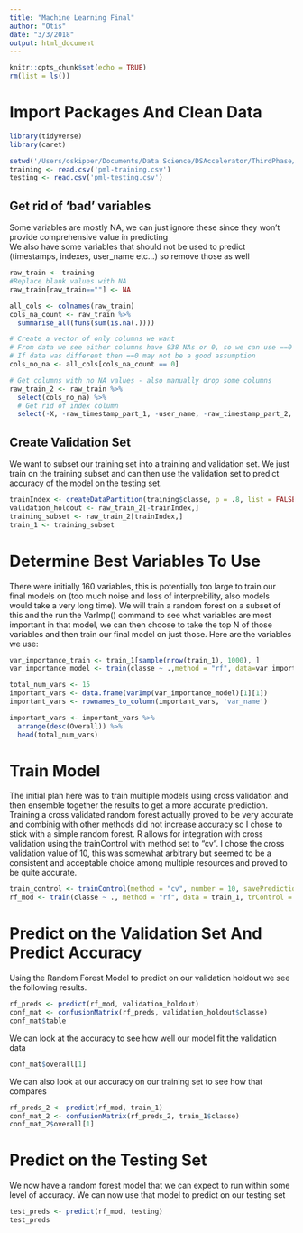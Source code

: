 ```yaml
---
title: "Machine Learning Final"
author: "Otis"
date: "3/3/2018"
output: html_document
---
```


```r
knitr::opts_chunk$set(echo = TRUE)
rm(list = ls())
```

# Import Packages And Clean Data
```r
library(tidyverse)
library(caret)

```

```r
setwd('/Users/oskipper/Documents/Data Science/DSAccelerator/ThirdPhase/Coursera/MachineLearningFinal/')
training <- read.csv('pml-training.csv')
testing <- read.csv('pml-testing.csv')

```

## Get rid of 'bad' variables
Some variables are mostly NA, we can just ignore these since they won't provide comprehensive value in predicting  
We also have some variables that should not be used to predict (timestamps, indexes, user_name etc...) so remove those as well

```r
raw_train <- training
#Replace blank values with NA
raw_train[raw_train==""] <- NA

all_cols <- colnames(raw_train)
cols_na_count <- raw_train %>% 
  summarise_all(funs(sum(is.na(.))))

# Create a vector of only columns we want
# From data we see either columns have 938 NAs or 0, so we can use ==0 
# If data was different then ==0 may not be a good assumption
cols_no_na <- all_cols[cols_na_count == 0]

# Get columns with no NA values - also manually drop some columns
raw_train_2 <- raw_train %>% 
  select(cols_no_na) %>% 
  # Get rid of index column
  select(-X, -raw_timestamp_part_1, -user_name, -raw_timestamp_part_2, -cvtd_timestamp, -new_window, -num_window)

```


## Create Validation Set
We want to subset our training set into a training and validation set. We just train on the training subset and can then use the validation set to predict accuracy of the model on the testing set. 

```r
trainIndex <- createDataPartition(training$classe, p = .8, list = FALSE)
validation_holdout <- raw_train_2[-trainIndex,]
training_subset <- raw_train_2[trainIndex,]
train_1 <- training_subset

```


# Determine Best Variables To Use
There were initially 160 variables, this is potentially too large to train our final models on (too much noise and loss of interprebility, also models would take a very long time). We will train a random forest on a subset of this and the run the VarImp() command to see what variables are most important in that model, we can then choose to take the top N of those variables and then train our final model on just those.
Here are the variables we use:
```r
var_importance_train <- train_1[sample(nrow(train_1), 1000), ]
var_importance_model <- train(classe ~ .,method = "rf", data=var_importance_train) # build model

total_num_vars <- 15
important_vars <- data.frame(varImp(var_importance_model)[1][1])
important_vars <- rownames_to_column(important_vars, 'var_name')

important_vars <- important_vars %>% 
  arrange(desc(Overall)) %>% 
  head(total_num_vars)

```

# Train Model
The initial plan here was to train multiple models using cross validation and then ensemble together the results to get a more accurate prediction. Training a cross validated random forest actually proved to be very accurate and combinig with other methods did not increase accuracy so I chose to stick with a simple random forest. R allows for integration with cross validation using the trainControl with method set to "cv". I chose the cross validation value of 10, this was somewhat arbitrary but seemed to be a consistent and acceptable choice among multiple resources and proved to be quite accurate. 

```r

train_control <- trainControl(method = "cv", number = 10, savePredictions = TRUE)
rf_mod <- train(classe ~ ., method = "rf", data = train_1, trControl = train_control)
```


# Predict on the Validation Set And Predict Accuracy

Using the Random Forest Model to predict on our validation holdout we see the following results.
```r
rf_preds <- predict(rf_mod, validation_holdout)
conf_mat <- confusionMatrix(rf_preds, validation_holdout$classe)
conf_mat$table
```
We can look at the accuracy to see how well our model fit the validation data
```r
conf_mat$overall[1]
```


We can also look at our accuracy on our training set to see how that compares
```r
rf_preds_2 <- predict(rf_mod, train_1)
conf_mat_2 <- confusionMatrix(rf_preds_2, train_1$classe)
conf_mat_2$overall[1]

```



# Predict on the Testing Set
We now have a random forest model that we can expect to run within some level of accuracy. We can now use that model to predict on our testing set
```r
test_preds <- predict(rf_mod, testing)
test_preds
```

